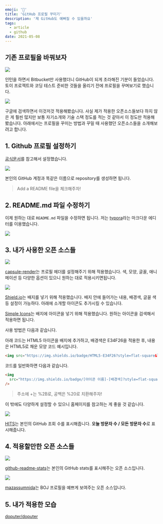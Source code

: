 ```yaml
---
emoji: '👑'
title: 'GitHub 프로필 꾸미기'
description: '제 GitHub도 예뻐질 수 있을까요'
tags:
  - article
  - github
date: 2021-05-08
---
```


## 기존 프로필을 바꿔보자

![](0.png)

인턴을 하면서 Bitbucket만 사용했더니 GitHub이 되게 초라해진 기분이 들었습니다. 토이 프로젝트와 코딩 테스트 준비한 것들을 올리기 전에 프로필을 꾸며보기로 했습니다.

![](1.png)

구글에 검색하면서 이것저것 적용해봤습니다. 사실 제가 적용한 오픈소스들보다 하지 않은 게 훨씬 많지만 보통 자기소개와 기술 스택 정도를 적는 것 같아서 이 정도만 적용해봤습니다. 아래에서는 프로필을 꾸미는 방법과 꾸밀 때 사용했던 오픈소스들을 소개해보려고 합니다.

## 1. Github 프로필 설정하기

[공식문서](https://docs.github.com/en/github/setting-up-and-managing-your-github-profile/managing-your-profile-readme)를 참고해서 설정했습니다.

![](2.png)

본인의 GitHub 계정과 똑같은 이름으로 repository를 생성하면 됩니다.

> Add a README file을 체크해주자!

## 2. README.md 파일 수정하기

이제 원하는 대로 `README.md` 파일을 수정하면 됩니다. 저는 [typora](https://typora.io)라는 마크다운 에디터를 이용했습니다.

![](3.png)

## 3. 내가 사용한 오픈 소스들

![](4.png)

[capsule-render](https://github.com/kyechan99/capsule-render)는 프로필 헤더를 설정해주기 위해 적용했습니다. 색, 모양, 글꼴, 애니메이션 등 다양한 옵션이 있으니 원하는 대로 적용시키면됩니다.

![](5.png)

[Shield.io](https://shields.io/)는 배지를 넣기 위해 적용했습니다. 배지 안에 들어가는 내용, 배경색, 글꼴 색 등 설정이 가능하다. 아래에 소개할 아이콘도 추가시킬 수 있습니다.

[Simple Icons](https://simpleicons.org/)는 배지에 아이콘을 넣기 위해 적용했습니다. 원하는 아이콘을 검색해서 적용하면 됩니다.

사용 방법은 다음과 같습니다.

아래 코드는 HTML5 아이콘을 배지에 추가하고, 배경색은 E34F26을 적용한 후, 내용은 HTML5로 채운 모양 코드 예시입니다.

```html
<img src="https://img.shields.io/badge/HTML5-E34F26?style=flat-square&logo=HTML5&logoColor=white" />
```

코드를 일반화하면 다음과 같습니다.

```html
<img
  src="https://img.shields.io/badge/[아이콘 이름]-[배경색]?style=flat-square&logo=[내용]&logoColor=white"
/>
```

> 주소에 +는 %2B로, 공백은 %20로 치환해주자!

이 밖에도 다양하게 설정할 수 있으니 홈페이지를 참고하는 게 좋을 것 같습니다.

![](6.png)

[HITS](https://hits.seeyoufarm.com/)는 본인의 GitHub 조회 수를 표시해줍니다. **오늘 방문자 수 / 모든 방문자 수**로 표시해줍니다.

## 4. 적용할만한 오픈 소스들

![](7.png)

[github-readme-stats](https://github.com/anuraghazra/github-readme-stats)는 본인의 GitHub stats를 표시해주는 오픈 소스입니다.

![](8.png)

[mazassumnida](https://github.com/mazassumnida/mazassumnida)는 BOJ 프로필을 예쁘게 보여주는 오픈 소스입니다.

## 5. 내가 적용한 모습

[doputer/doputer](https://github.com/doputer/doputer)
